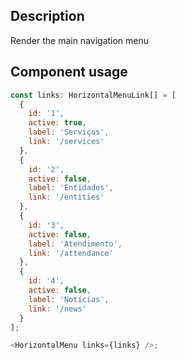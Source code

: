 
<Meta title="Components/Horizontal Menu/Horizontal Menu Docs" />

<h2>Description</h2>

<p>Render the main navigation menu</p>

<h2>Component usage</h2>

```js
const links: HorizontalMenuLink[] = [
  {
    id: '1',
    active: true,
    label: 'Serviços',
    link: '/services'
  },
  {
    id: '2',
    active: false,
    label: 'Entidades',
    link: '/entities'
  },
  {
    id: '3',
    active: false,
    label: 'Atendimento',
    link: '/attendance'
  },
  {
    id: '4',
    active: false,
    label: 'Notícias',
    link: '/news'
  }
];

<HorizontalMenu links={links} />;
```
